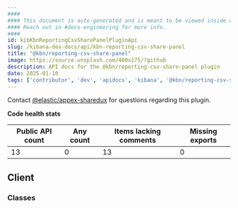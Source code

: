 ```yaml
---
####
#### This document is auto-generated and is meant to be viewed inside our experimental, new docs system.
#### Reach out in #docs-engineering for more info.
####
id: kibKbnReportingCsvSharePanelPluginApi
slug: /kibana-dev-docs/api/kbn-reporting-csv-share-panel
title: "@kbn/reporting-csv-share-panel"
image: https://source.unsplash.com/400x175/?github
description: API docs for the @kbn/reporting-csv-share-panel plugin
date: 2025-01-10
tags: ['contributor', 'dev', 'apidocs', 'kibana', '@kbn/reporting-csv-share-panel']
---
```




Contact [@elastic/appex-sharedux](https://github.com/orgs/elastic/teams/appex-sharedux) for questions regarding this plugin.

**Code health stats**

| Public API count  | Any count | Items lacking comments | Missing exports |
|-------------------|-----------|------------------------|-----------------|
| 13 | 0 | 13 | 0 |

## Client

### Classes
<DocDefinitionList data={kbnReportingCsvSharePanelObj.client.classes}/>

